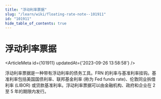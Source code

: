 ```yaml
---
title: "浮动利率票据"
slug: "/learn/wiki/floating-rate-note--101911"
id: "101911"
hide_table_of_contents: true
---
```



# 浮动利率票据

<ArticleMeta id={101911} updatedAt={'2023-09-26 13:58:58'} />
<div className='border-solid border-b border-t-0 my-4 border-[var(--ifm-color-gray-300)]' />

浮动利率票据是一种带有浮动利率的债务工具。FRN 的利率与基准利率挂钩。基准利率包括美国国债利率、联邦基金利率 (称为 Fed funds rate)、伦敦同业拆借利率 (LIBOR) 或贷款基准利率。浮动利率票据可以由金融机构、政府和企业在 2 至 5 年的期限内发行。
